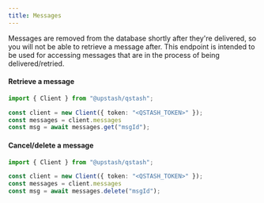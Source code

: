 ---
title: Messages
---

Messages are removed from the database shortly after they're delivered, so you
will not be able to retrieve a message after. This endpoint is intended to be used
for accessing messages that are in the process of being delivered/retried.

#### Retrieve a message

```typescript
import { Client } from "@upstash/qstash";

const client = new Client({ token: "<QSTASH_TOKEN>" });
const messages = client.messages
const msg = await messages.get("msgId");
```

#### Cancel/delete a message

```typescript
import { Client } from "@upstash/qstash";

const client = new Client({ token: "<QSTASH_TOKEN>" });
const messages = client.messages
const msg = await messages.delete("msgId");
```
